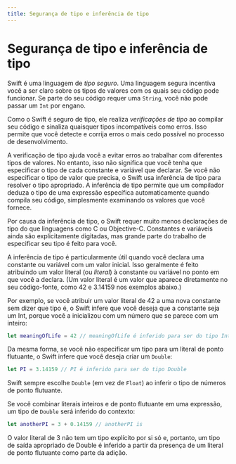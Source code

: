 ```yaml
---
title: Segurança de tipo e inferência de tipo
---
```


# Segurança de tipo e inferência de tipo

Swift é uma linguagem de _tipo seguro_. Uma linguagem segura incentiva você a ser claro sobre os tipos de valores com os quais seu código pode funcionar. Se parte do seu código requer uma `String`, você não pode passar um `Int` por engano.

Como o Swift é seguro de tipo, ele realiza _verificações de tipo_ ao compilar seu código e sinaliza quaisquer tipos incompatíveis como erros. Isso permite que você detecte e corrija erros o mais cedo possível no processo de desenvolvimento.

A verificação de tipo ajuda você a evitar erros ao trabalhar com diferentes tipos de valores. No entanto, isso não significa que você tenha que especificar o tipo de cada constante e variável que declarar. Se você não especificar o tipo de valor que precisa, o Swift usa inferência de tipo para resolver o tipo apropriado. A inferência de tipo permite que um compilador deduza o tipo de uma expressão específica automaticamente quando compila seu código, simplesmente examinando os valores que você fornece.

Por causa da inferência de tipo, o Swift requer muito menos declarações de tipo do que linguagens como C ou Objective-C. Constantes e variáveis ainda são explicitamente digitadas, mas grande parte do trabalho de especificar seu tipo é feito para você.

A inferência de tipo é particularmente útil quando você declara uma constante ou variável com um valor inicial. Isso geralmente é feito atribuindo um valor literal (ou _literal_) à constante ou variável no ponto em que você a declara. (Um valor literal é um valor que aparece diretamente no seu código-fonte, como 42 e 3.14159 nos exemplos abaixo.)

Por exemplo, se você atribuir um valor literal de 42 a uma nova constante sem dizer que tipo é, o Swift infere que você deseja que a constante seja um Int, porque você a inicializou com um número que se parece com um inteiro:

```swift
let meaningOfLife = 42 // meaningOfLife é inferido para ser do tipo Int
```

Da mesma forma, se você não especificar um tipo para um literal de ponto flutuante, o Swift infere que você deseja criar um `Double`:

```swift
let PI = 3.14159 // PI é inferido para ser do tipo Double
```

Swift sempre escolhe `Double` (em vez de `Float`) ao inferir o tipo de números de ponto flutuante.

Se você combinar literais inteiros e de ponto flutuante em uma expressão, um tipo de `Double` será inferido do contexto:

```swift
let anotherPI = 3 + 0.14159 // anotherPI is
```

O valor literal de 3 não tem um tipo explícito por si só e, portanto, um tipo de saída apropriado de Double é inferido a partir da presença de um literal de ponto flutuante como parte da adição.
